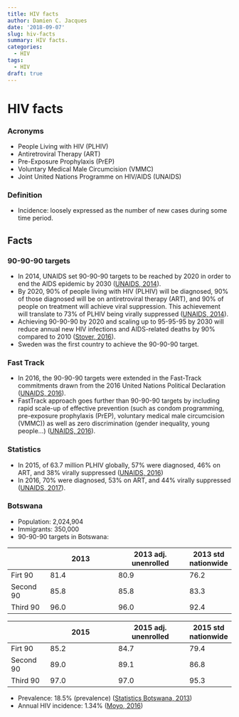 ```yaml
---
title: HIV facts
author: Damien C. Jacques
date: '2018-09-07'
slug: hiv-facts
summary: HIV facts.
categories:
  - HIV
tags:
  - HIV
draft: true
---
```


# HIV facts

### Acronyms

* People Living with HIV (PLHIV)
* Antiretroviral Therapy (ART)
* Pre-Exposure Prophylaxis (PrEP)
* Voluntary Medical Male Circumcision (VMMC)
* Joint United Nations Programme on HIV/AIDS (UNAIDS)

### Definition

* Incidence: loosely expressed as the number of new cases during some time period.

## Facts

### 90-90-90 targets
* In 2014, UNAIDS set 90-90-90 targets to be reached by 2020 in order to end the AIDS epidemic by 2030 ([UNAIDS, 2014](http://www.unaids.org/sites/default/files/media_asset/90-90-90_en_0.pdf)).
* By 2020, 90% of people living with HIV (PLHIV) will be diagnosed, 90% of those diagnosed will be on antiretroviral therapy (ART), and 90% of people on treatment will achieve viral suppression. This achievement will translate to 73% of PLHIV being virally suppressed ([UNAIDS, 2014](http://www.unaids.org/sites/default/files/media_asset/90-90-90_en_0.pdf)).
* Achieving 90-90-90 by 2020 and scaling up to 95-95-95 by 2030 will reduce annual new HIV infections and AIDS-related deaths by 90% compared to 2010 ([Stover, 2016](https://journals.plos.org/plosone/article/file?id=10.1371/journal.pone.0154893&type=printable)).
* Sweden was the first country to achieve the 90-90-90 target.

### Fast Track
* In 2016, the 90-90-90 targets were extended in the Fast-Track commitments drawn from the 2016 United Nations Political Declaration ([UNAIDS, 2016](http://www.unaids.org/sites/default/files/media_asset/fast-track-commitments_en.pdf)).
* FastTrack approach goes further than 90-90-90 targets by including rapid scale-up of effective prevention (such as condom programming, pre-exposure prophylaxis (PrEP), voluntary medical male circumcision (VMMC)) as well as zero discrimination (gender inequality, young people...) ([UNAIDS, 2016](http://www.unaids.org/sites/default/files/media_asset/fast-track-commitments_en.pdf)).

### Statistics
* In 2015, of 63.7 million PLHIV globally, 57% were diagnosed, 46% on ART, and 38% virally suppressed ([UNAIDS, 2016](https://reliefweb.int/sites/reliefweb.int/files/resources/90_90_90_Progress_ReportFINAL.pdf)) 
* In 2016, 70% were diagnosed, 53% on ART, and 44% virally suppressed ([UNAIDS, 2017](http://www.unaids.org/sites/default/files/media_asset/Global_AIDS_update_2017_en.pdf)).

### Botswana

* Population: 2,024,904
* Immigrants: 350,000
* 90-90-90 targets in Botswana:

|           | 2013          | 2013 adj. unenrolled | 2013 std nationwide |
| -------   | ------------- |-------------         | -----               |
| Firt 90   | 81.4          | 80.9                 | 76.2                |
| Second 90 | 85.8          | 85.8                 | 83.3                |
| Third 90  | 96.0          | 96.0                 | 92.4                |

|           | 2015          | 2015 adj. unenrolled | 2015 std nationwide |
| -------   | ------------- |-------------         | -----               |
| Firt 90   | 85.2          | 84.7                 | 79.4                |
| Second 90 | 89.0          | 89.1                 | 86.8                |
| Third 90  | 97.0          | 97.0                 | 95.3                |


* Prevalence: 18.5% (prevalence) ([Statistics Botswana, 2013](http://www.statsbots.org.bw/sites/default/files/publications/BOTSWANA%20AIDS%20IMPACT%20SURVEY%20IV%202013.pdf))
* Annual HIV incidence: 1.34% ([Moyo, 2016](http://www.aids2016.org/Portals/0/File/AIDS2016_Abstracts_LOW.pdf?ver=2016-08-10-154247-087))






